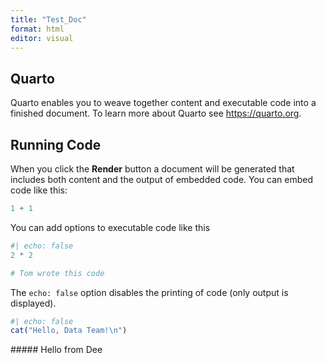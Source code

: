 ```yaml
---
title: "Test_Doc"
format: html
editor: visual
---
```


## Quarto

Quarto enables you to weave together content and executable code into a finished document. To learn more about Quarto see <https://quarto.org>.

## Running Code

When you click the **Render** button a document will be generated that includes both content and the output of embedded code. You can embed code like this:

```r
1 + 1
```

You can add options to executable code like this

```r
#| echo: false
2 * 2

# Tom wrote this code
```

The `echo: false` option disables the printing of code (only output is displayed).

```r
#| echo: false
cat("Hello, Data Team!\n")

```

\##### Hello from Dee
